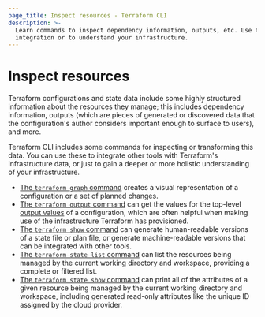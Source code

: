 ```yaml
---
page_title: Inspect resources - Terraform CLI
description: >-
  Learn commands to inspect dependency information, outputs, etc. Use them for
  integration or to understand your infrastructure.
---
```


# Inspect resources

Terraform configurations and state data include some highly structured
information about the resources they manage; this includes dependency
information, outputs (which are pieces of generated or discovered data that the
configuration's author considers important enough to surface to users), and
more.

Terraform CLI includes some commands for inspecting or transforming this data.
You can use these to integrate other tools with Terraform's infrastructure data,
or just to gain a deeper or more holistic understanding of your infrastructure.

- [The `terraform graph` command](/terraform/cli/commands/graph) creates a visual
  representation of a configuration or a set of planned changes.
- [The `terraform output` command](/terraform/cli/commands/output) can get the
  values for the top-level [output values](/terraform/language/values/outputs) of
  a configuration, which are often helpful when making use of the infrastructure
  Terraform has provisioned.
- [The `terraform show` command](/terraform/cli/commands/show) can generate
  human-readable versions of a state file or plan file, or generate
  machine-readable versions that can be integrated with other tools.
- [The `terraform state list` command](/terraform/cli/commands/state/list) can list
  the resources being managed by the current working directory and workspace,
  providing a complete or filtered list.
- [The `terraform state show` command](/terraform/cli/commands/state/show) can print
  all of the attributes of a given resource being managed by the current working
  directory and workspace, including generated read-only attributes like the
  unique ID assigned by the cloud provider.
